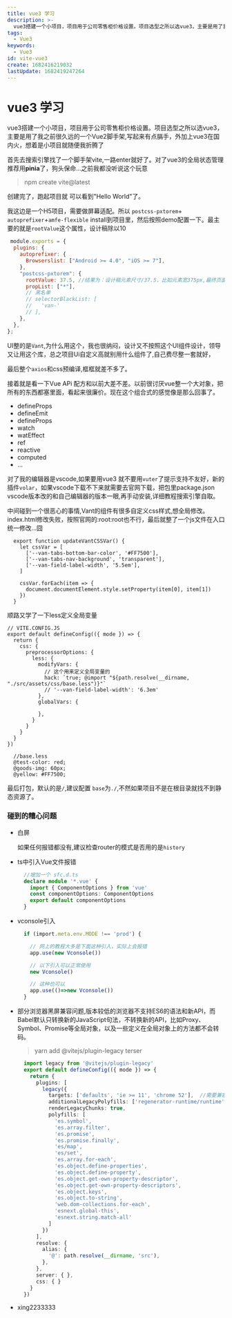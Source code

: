 ```yaml
---
title: vue3 学习
description: >-
  vue3搭建一个小项目，项目用于公司零售柜价格设置。项目选型之所以选vue3，主要是用了我之前很久远的一个Vue2脚手架,写起来有点膈手，外加上vue3在国内火，想着是小项目就随便我折腾了。
tags:
  - Vue3
keywords:
  - Vue3
id: vite-vue3
create: 1682416219032
lastUpdate: 1682419247264
---
```

# vue3 学习

vue3搭建一个小项目，项目用于公司零售柜价格设置。项目选型之所以选vue3，主要是用了我之前很久远的一个Vue2脚手架,写起来有点膈手，外加上vue3在国内火，想着是小项目就随便我折腾了

首先去搜索引擎找了一个脚手架vite,一路enter就好了。对了vue3的全局状态管理推荐用**pinia**了，狗头保命...之前我都没听说这个玩意
> npm create vite@latest

创建完了，跑起项目就 可以看到"Hello World"了。

我这边是一个H5项目，需要做屏幕适配。所以 `postcss-pxtorem`+ `autoprefixer`+`amfe-flexible` install到项目里，然后按照demo配置一下。最主要的就是`rootValue`这个属性，设计稿除以10

```JS:.postcssrc.cjs
 module.exports = {
  plugins: {
    autoprefixer: {
      Browserslist: ["Android >= 4.0", "iOS >= 7"],
    },
    "postcss-pxtorem": {
      rootValue: 37.5, //结果为：设计稿元素尺寸/37.5，比如元素宽375px,最终页面会换算成 10rem
      propList: ["*"],
      // 黑名单
      // selectorBlackList: [
      //   'van-'
      // ],
    },
  },
};
```

UI整的是`Vant`,为什么用这个，我也很纳闷，设计又不按照这个UI组件设计，领导又让用这个库，总之项目Ui自定义高就别用什么组件了,自己费尽整一套就好，

最后整个`axios`和css预编译,框框就差不多了。

接着就是看一下Vue APi 配方和以前大差不差。以前很讨厌vue整一个大对象，把所有的东西都塞里面，看起来很廉价。现在这个组合式的感觉像是那么回事了。

* defineProps
* defineEmit
* defineProps
* watch
* watEffect
* ref
* reactive
* computed
* ...

对了我的编辑器是vscode,如果要用vue3 就不要用`vuter`了提示支持不友好，新的插件`volar`，如果vscode下载不下来就需要去官网下载，把包里package.json vscode版本改的和自己编辑器的版本一眼,再手动安装,详细教程搜索引擎自取。

中间碰到一个很恶心的事情,Vant的组件有很多自定义css样式,想全局修改。index.html修改失败，按照官网的:root:root也不行，最后就整了一个js文件在入口统一修改...囧
```JS
  export function updateVantCSSVar() {
    let cssVar = [
      ['--van-tabs-bottom-bar-color', '#FF7500'],
      ['--van-tabs-nav-background', 'transparent'],
      ['--van-field-label-width', '5.5em'],
    ]

    cssVar.forEach(item => {
      document.documentElement.style.setProperty(item[0], item[1])
    })
  }
```

顺路又学了一下less定义全局变量
```JS:VITE.CONFIG.JS
// VITE.CONFIG.JS
export default defineConfig(({ mode }) => {
  return {
    css: {
      preprocessorOptions: {
        less: {
          modifyVars: {
            // 这个用来定义全局变量的
            hack: `true; @import "${path.resolve(__dirname, "./src/assets/css/base.less")}"`
            // '--van-field-label-width': '6.3em'
          },
          globalVars: {

          },
        }
      }
    }
  }
})

  //base.less
  @test-color: red;
  @goods-img: 60px;
  @yellow: #FF7500;

```

最后打包，默认的是`/`,建议配置 `base`为`./`,不然如果项目不是在根目录就找不到静态资源了。

### 碰到的糟心问题

  - 白屏

    如果任何报错都没有,建议检查router的模式是否用的是`history`
  * ts中引入Vue文件报错

    ```ts:sfc.d.ts
      //增加一个 sfc.d.ts
      declare module '*.vue' {
        import { ComponentOptions } from 'vue'
        const componentOptions: ComponentOptions
        export default componentOptions
      }
    ```
  * vconsole引入
    ```JS:main.ts
      if (import.meta.env.MODE !== 'prod') {

        // 网上的教程大多是下面这种引入，实际上会报错
        app.use(new Vconsole())

        // 以下引入可以正常使用
        new Vconsole()

        // 这种也可以
        app.use(()=>new Vconsole())
      }
    ```
  * 部分浏览器黑屏兼容问题,版本较低的浏览器不支持ES6的语法和新API，而Babel默认只转换新的JavaScript句法，不转换新的API，比如Proxy、Symbol、Promise等全局对象，以及一些定义在全局对象上的方法都不会转码。
    > yarn add @vitejs/plugin-legacy terser
    ```ts:vite.config.ts
      import legacy from '@vitejs/plugin-legacy'
      export default defineConfig(({ mode }) => {
        return {
          plugins: [
            legacy({
              targets: ['defaults', 'ie >= 11', 'chrome 52'],  //需要兼容的目标列表，可以设置多个
              additionalLegacyPolyfills: ['regenerator-runtime/runtime'],
              renderLegacyChunks: true,
              polyfills: [
                'es.symbol',
                'es.array.filter',
                'es.promise',
                'es.promise.finally',
                'es/map',
                'es/set',
                'es.array.for-each',
                'es.object.define-properties',
                'es.object.define-property',
                'es.object.get-own-property-descriptor',
                'es.object.get-own-property-descriptors',
                'es.object.keys',
                'es.object.to-string',
                'web.dom-collections.for-each',
                'esnext.global-this',
                'esnext.string.match-all'
              ]
            })
          ],
          resolve: {
            alias: {
              '@': path.resolve(__dirname, 'src'),
            },
          },
          server: { },
          css: { }
        }
      })
    ```
  * xing2233333


  
  





